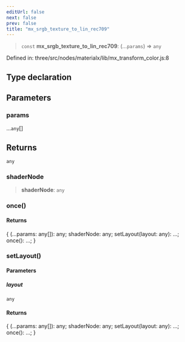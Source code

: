 ```yaml
---
editUrl: false
next: false
prev: false
title: "mx_srgb_texture_to_lin_rec709"
---
```


> `const` **mx\_srgb\_texture\_to\_lin\_rec709**: (...`params`) => `any`

Defined in: three/src/nodes/materialx/lib/mx\_transform\_color.js:8

## Type declaration

## Parameters

### params

...`any`[]

## Returns

`any`

### shaderNode

> **shaderNode**: `any`

### once()

#### Returns

\{ (...params: any\[\]): any; shaderNode: any; setLayout(layout: any): ...; once(): ...; \}

### setLayout()

#### Parameters

##### layout

`any`

#### Returns

\{ (...params: any\[\]): any; shaderNode: any; setLayout(layout: any): ...; once(): ...; \}
